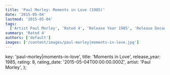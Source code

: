 ```yaml
---
title: 'Paul Morley: Moments in Love (1985)'
date: '2015-05-04'
lastmod: '2015-05-04'
tags:
  ['Artist Paul Morley', 'Rated 4', 'Release Year 1985', 'Release Decade 1980']
summary: 'Rated 4'
authors: ['default']
images: ['/content/images/paul-morley|moments-in-love.jpg']
---
```


  key: 'paul-morley|moments-in-love',
  title: 'Moments in Love',
  release_year: 1985,
  rating: 8,
  rating_date: '2015-05-04T00:00:00.000Z',
  artist: 'Paul Morley',
};

<MusicRating data={data} />
